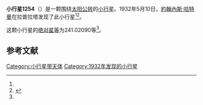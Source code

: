 {{Infobox planet
| bgcolour = #FFFFC0
| name = 1254 Erfordia
| symbol = 
| image = 
| caption = 
| discovery = yes
| discovery_ref = 
| discoverer = [[約翰內斯·哈特曼|約翰內斯·哈特曼]]
| discovery_site = [[拉普拉塔|拉普拉塔]] 
| discovered = 1932年5月10日
| designations = yes
| mp_name = 
| named_after = 
| alt_names = 1932 JA/ 1931 BE / 1971 KG / 1974 XR
| mp_category = [[主带小行星|主带小行星]]
| orbit_ref = <ref name="a">[http://ssd.jpl.nasa.gov/sbdb.cgi?sstr=1254 1254 Erfordia] {{Wayback|url=http://ssd.jpl.nasa.gov/sbdb.cgi?sstr=1254 |date=20210826034302 }}，小行星數據庫瀏覽器（JPL Small-Body Database Browser）－[[美国国家航空航天局|美国国家航空航天局]]喷气推进实验室</ref>
| epoch = 2456400.5 (2013年4月18日更新)
| aphelion = {{convert|3.2487378|AU|km|3|abbr=on|lk=out}}
| perihelion = {{convert|3.0259178|AU|km|3|abbr=on}}
| semimajor = {{convert|3.1373278|AU|km|3|abbr=on}}
| eccentricity = 0.0355111
| period = 2029.730019 [[日|日]]<br />5.56[[儒略年|儒略年]]
| avg_speed = 
| inclination = 7.06891
| asc_node = 288.05259
| mean_anomaly = 
| arg_peri = 241.02090
| satellites = 
| physical_characteristics = yes
| dimensions = 
| mass = 
| density = 
| surface_grav = 
| escape_velocity = 
| sidereal_day = 
| axial_tilt = 
| pole_ecliptic_lat = 
| pole_ecliptic_lon = 
| albedo = 
| temperatures= 
| temp_name1 = 
| mean_temp_1 = 
| max_temp_1 = 
| temp_name2 = 
| max_temp_2 = 
| spectral_type = 
| abs_magnitude = 241.02090
}}

'''小行星1254'''（{{lang-en|1254 Erfordia}}）是一颗围绕[[太阳|太阳]][[公转|公转]]的[[小行星|小行星]]。1932年5月10日，[[約翰內斯·哈特曼|約翰內斯·哈特曼]]在拉普拉塔发现了此小行星<ref name="a" /><ref>{{cite news|title=小行星列表|url=http://cfa-www.harvard.edu/iau/lists/NumberedMPs.txt|accessdate=2013-07-08|newspaper=哈佛大学|archive-date=2008-05-17|archive-url=https://web.archive.org/web/20080517010638/http://cfa-www.harvard.edu/iau/lists/NumberedMPs.txt|dead-url=no}}</ref>。

这颗小行星的[[绝对星等|绝对星等]]为241.02090等<ref name="a" />。

==参考文献==
{{reflist}}
{{Minor Planet Number|[[小行星1253|小行星1253]]|[[小行星1255|小行星1255]]}}

{{小天体}}

[[Category:小行星带天体|Category:小行星带天体]]
[[Category:1932年发现的小行星|Category:1932年发现的小行星]]

{{asteroid-stub}}